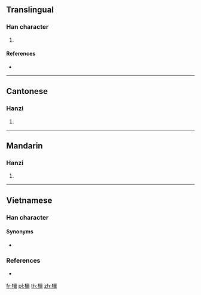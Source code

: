 {{character info/new}}
==Translingual==

===Han character===
{{Han char|rn=75|rad=木|as=14|sn=18|four=41927|canj=DMFB|ids=⿰木爾}}

# {{defn|Han|sort=木14}}

====References====
* {{Han ref|kx=0558.430|dkj=15741|dj=0948.130|hdz=21307.060|uh=6AB7|ud=27319|bh=EFE4|bd=61412}}

----

==Cantonese==

===Hanzi===
{{yue-hanzi|jyut=[[nei5]]|y=nei5}}

# {{defn|lang=yue|sort=木14}}

----

==Mandarin==

===Hanzi===
{{cmn-hanzi|pin=[[nǐ]] ([[ni3]]), [[mí]] ([[mi2]])|wg=ni<sup>3</sup>, mi<sup>2</sup>}}

# {{defn|lang=cmn|sort=木14}}

----

==Vietnamese==

===Han character===
{{vi-readings|hanviet=nễ, nhĩ|phienthiet=奴禮 nô lễ|rs=木14}}

====Synonyms====
* {{vi-l|鈮|nễ}}

===References===
* {{R:WinVNKey:Lê Sơn Thanh}}

[[fr:檷]]
[[pl:檷]]
[[th:檷]]
[[zh:檷]]